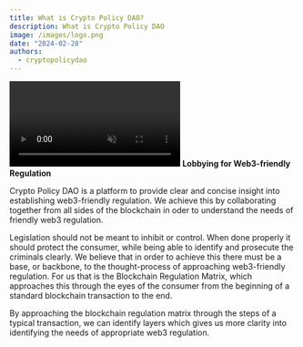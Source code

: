 ```yaml
---
title: What is Crypto Policy DAO?
description: What is Crypto Policy DAO
image: /images/logo.png
date: "2024-02-28"
authors:
  - cryptopolicydao
---
```


<video autoPlay loop muted>
  <source src="/images/logo.mp4" type="video/mp4" />
  Your browser does not support the video tag.
</video>

<Callout>
  <strong>Lobbying for Web3-friendly Regulation</strong>
</Callout>

Crypto Policy DAO is a platform to provide clear and concise insight into establishing web3-friendly regulation.
We achieve this by collaborating together from all sides of the blockchain in oder to understand the needs of friendly web3 regulation.

Legislation should not be meant to inhibit or control. When done properly it should protect the consumer, while being able to identify and prosecute the criminals clearly.
We believe that in order to achieve this there must be a base, or backbone, to the thought-process of approaching web3-friendly regulation.
For us that is the Blockchain Regulation Matrix, which approaches this through the eyes of the consumer from the beginning of a standard blockchain transaction to the end.

By approaching the blockchain regulation matrix through the steps of a typical transaction, we can identify layers which gives us more clarity into
identifying the needs of appropriate web3 regulation.
